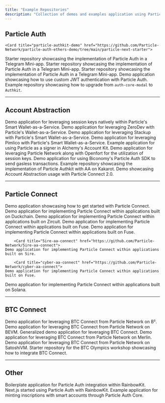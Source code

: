 ```yaml
---
title: "Example Repositories"
description: "Collection of demos and examples application using Particle Network's products."
---
```


## Particle Auth

<CardGroup cols={3}>

    <Card title="particle-authkit-demo" href="https://github.com/Particle-Network/particle-auth-ethers-demo/tree/main/particle-next-starter">
  Starter repository showcasing the implementation of Particle Auth in a Telegram Mini-app.
  </Card>
      <Card title="kakarot-authkit-aa-demo" href="https://github.com/Particle-Network/kakarot-auth-aa-demo">
  Starter repository showcasing the implementation of Particle Auth in a Telegram Mini-app.
  </Card>
  <Card title="tg-miniapp-particle-starter" href="https://github.com/Particle-Network/tg-miniapp-particle-starter">
  Starter repository showcasing the implementation of Particle Auth in a Telegram Mini-app.
  </Card>
    <Card title="jwt-demo-particle-auth" href="https://github.com/Particle-Network/jwt-demo-particle-auth">
  Demo application showcasing how to use custom JWT authentication with Particle Auth.
  </Card>
        <Card title="upgrade-autkit-demo" href="https://github.com/Particle-Network/upgrade-autkit-demo">
    Example repository showcasing how to upgrade from `auth-core-modal` to `Authkit`.
  </Card>
</CardGroup>

***

## Account Abstraction

<CardGroup cols={3}>
  <Card title="particle-session-key-demo" href="https://github.com/TABASCOatw/particle-session-key-demo">
    Demo application for leveraging session keys natively within Particle's Smart Wallet-as-a-Service.
  </Card>
  <Card title="particle-zerodev-demo" href="https://github.com/TABASCOatw/particle-zerodev-demo">
    Demo application for leveraging ZeroDev with Particle's Wallet-as-a-Service.
  </Card>
  <Card title="particle-stackup-demo" href="https://github.com/TABASCOatw/particle-stackup-demo">
    Demo application for leveraging Stackup with Particle's Smart Wallet-as-a-Service.
  </Card>
  <Card title="particle-pimlico-demo" href="https://github.com/TABASCOatw/particle-pimlico-demo">
    Demo application for leveraging Pimlico with Particle's Smart Wallet-as-a-Service.
  </Card>
  <Card title="particle-account-kit-demo" href="https://github.com/TABASCOatw/particle-account-kit-demo">
    Example application for using Particle as a signer in Alchemy's Account Kit.
  </Card>
  <Card title="particle-openfort-demo" href="https://github.com/TABASCOatw/particle-openfort-demo">
    Demo application for leveraging Particle Network along with Openfort for the utilization of session keys.
  </Card>
  <Card title="particle-biconomy-sdk-demo" href="https://github.com/TABASCOatw/particle-biconomy-sdk-demo">
    Demo application for using Biconomy's Particle Auth SDK to send gasless transactions.
  </Card>
    <Card title="kakarot-auth-aa-demo" href="https://github.com/Particle-Network/kakarot-auth-aa-demo">
    Example repository showcasing the implementation of Particle Authkit with AA on Kakarot.
  </Card>
      <Card title="connectkit-aa-usage" href="https://github.com/Particle-Network/connectkit-aa-usage">
    Demo showcasing Account Abstraction usage with Particle Connect 2.0.
  </Card>
</CardGroup>

***

## Particle Connect

<CardGroup cols={3}>
          <Card title="particle-connectkit2.0-quickstart" href="https://github.com/Particle-Network/particle-connectkit2.0-quickstart">
    Demo application showcasing how to get started with Particle Connect.
  </Card>

  <Card title="duckchain-aa-connect" href="https://github.com/Particle-Network/duckchain-aa-connect">
    Demo application for implementing Particle Connect within applications built on Duckchain.
  </Card>
    <Card title="zircuit-aa-connect" href="https://github.com/Particle-Network/zircuit-aa-connect">
    Demo application for implementing Particle Connect within applications built on Zircuit.
  </Card>
      <Card title="connectkit-fuse-demo" href="https://github.com/Particle-Network/connectkit-fuse-demo">
    Demo application for implementing Particle Connect within applications built on Fuse.
  </Card>
        <Card title="gnosis-aa-connect" href="https://github.com/Particle-Network/gnosis-aa-connect">
    Demo application for implementing Particle Connect within applications built on Fuse.
  </Card>
 
        <Card title="5ire-aa-connect" href="https://github.com/Particle-Network/5ire-aa-connect">
    Demo application for implementing Particle Connect within applications built on 5ire.
  </Card>
  
        <Card title="cyber-aa-connect" href="https://github.com/Particle-Network/cyber-aa-connect">
    Demo application for implementing Particle Connect within applications built on Fuse.
  </Card>
          <Card title="connect-solana-demo" href="https://github.com/Particle-Network/connect-solana-demo">
    Demo application for implementing Particle Connect within applications built on Solana.
  </Card>
 

</CardGroup>

*** 

## BTC Connect

<CardGroup cols={3}>
  <Card title="particle-bsquared-demo" href="https://github.com/TABASCOatw/particle-bsquared-demo">
    Demo application for leveraging BTC Connect from Particle Network on B².
  </Card>
  <Card title="particle-bevm-demo" href="https://github.com/TABASCOatw/particle-bevm-demo">
    Demo application for leveraging BTC Connect from Particle Network on BEVM.
  </Card>
  <Card title="particle-btc-connect-demo" href="https://github.com/TABASCOatw/particle-btc-connect-demo">
    Generalized demo application for leveraging BTC Connect.
  </Card>
  <Card title="particle-merlin-demo" href="https://github.com/TABASCOatw/particle-merlin-demo">
    Demo application for leveraging BTC Connect from Particle Network on Merlin.
  </Card>
  <Card title="particle-satoshivm-demo" href="https://github.com/TABASCOatw/particle-satoshivm-demo">
    Demo application for leveraging BTC Connect from Particle Network on SatoshiVM.
  </Card>
    <Card title="btc-olympics-workshop" href="https://github.com/Particle-Network/btc-olympics-workshop">
    Starter repository for the BTC Olympics workshop showcasing how to integrate BTC Connect.
  </Card>
</CardGroup>

***

## Other

<CardGroup cols={3}>
  <Card title="particle-rainbowkit-boilerplate" href="https://github.com/TABASCOatw/particle-rainbowkit-boilerplate">
    Boilerplate application for Particle Auth integration within RainbowKit.
  </Card>
  <Card title="rainbowkit-next-starter" href="https://github.com/Particle-Network/particle-web-demo/tree/master/packages/rainbowkit-next-starter">
    Next.js started using Particle Auth with RainbowKit.
  </Card>
  <Card title="particle-inscription-demo" href="https://github.com/TABASCOatw/particle-inscription-demo">
    Example application for minting inscriptions with smart accounts through Particle Auth Core.
  </Card>
</CardGroup>
